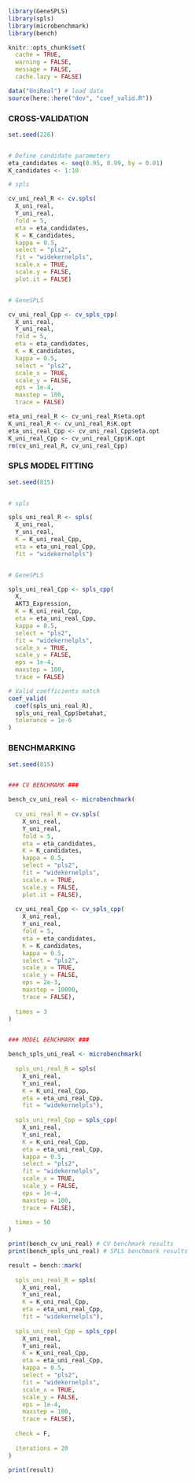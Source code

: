 
```r
library(GeneSPLS)
library(spls)
library(microbenchmark)
library(bench)

knitr::opts_chunk$set(
  cache = TRUE,
  warning = FALSE,
  message = FALSE,
  cache.lazy = FALSE)

data("UniReal") # load data
source(here::here("dev", "coef_valid.R"))
```


### CROSS-VALIDATION

```r
set.seed(226)


# Define candidate parameters
eta_candidates <- seq(0.95, 0.99, by = 0.01)
K_candidates <- 1:10

# spls

cv_uni_real_R <- cv.spls(
  X_uni_real,
  Y_uni_real,
  fold = 5,
  eta = eta_candidates,
  K = K_candidates,
  kappa = 0.5,
  select = "pls2",
  fit = "widekernelpls",
  scale.x = TRUE,
  scale.y = FALSE,
  plot.it = FALSE)


# GeneSPLS

cv_uni_real_Cpp <- cv_spls_cpp(
  X_uni_real,
  Y_uni_real,
  fold = 5,
  eta = eta_candidates,
  K = K_candidates,
  kappa = 0.5,
  select = "pls2",
  scale_x = TRUE,
  scale_y = FALSE,
  eps = 1e-4,
  maxstep = 100,
  trace = FALSE)

eta_uni_real_R <- cv_uni_real_R$eta.opt
K_uni_real_R <- cv_uni_real_R$K.opt
eta_uni_real_Cpp <- cv_uni_real_Cpp$eta.opt
K_uni_real_Cpp <- cv_uni_real_Cpp$K.opt
rm(cv_uni_real_R, cv_uni_real_Cpp)
```


### SPLS MODEL FITTING

```r
set.seed(815)


# spls

spls_uni_real_R <- spls(
  X_uni_real,
  Y_uni_real,
  K = K_uni_real_Cpp,
  eta = eta_uni_real_Cpp,
  fit = "widekernelpls")


# GeneSPLS

spls_uni_real_Cpp <- spls_cpp(
  X,
  AKT3_Expression,
  K = K_uni_real_Cpp,
  eta = eta_uni_real_Cpp,
  kappa = 0.5,
  select = "pls2",
  fit = "widekernelpls",
  scale_x = TRUE,
  scale_y = FALSE,
  eps = 1e-4,
  maxstep = 100,
  trace = FALSE)

# Valid coefficients match
coef_valid(
  coef(spls_uni_real_R),
  spls_uni_real_Cpp$betahat,
  tolerance = 1e-6
)
```


### BENCHMARKING

```r
set.seed(815)


### CV BENCHMARK ###

bench_cv_uni_real <- microbenchmark(
  
  cv_uni_real_R = cv.spls(
    X_uni_real,
    Y_uni_real,
    fold = 5,
    eta = eta_candidates,
    K = K_candidates,
    kappa = 0.5,
    select = "pls2",
    fit = "widekernelpls",
    scale.x = TRUE,
    scale.y = FALSE,
    plot.it = FALSE),
  
  cv_uni_real_Cpp <- cv_spls_cpp(
    X_uni_real,
    Y_uni_real,
    fold = 5,
    eta = eta_candidates,
    K = K_candidates,
    kappa = 0.5,
    select = "pls2",
    scale_x = TRUE,
    scale_y = FALSE,
    eps = 2e-3,
    maxstep = 10000,
    trace = FALSE),
  
  times = 3
)


### MODEL BENCHMARK ###

bench_spls_uni_real <- microbenchmark(
  
  spls_uni_real_R = spls(
    X_uni_real,
    Y_uni_real,
    K = K_uni_real_Cpp,
    eta = eta_uni_real_Cpp,
    fit = "widekernelpls"),
  
  spls_uni_real_Cpp = spls_cpp(
    X_uni_real,
    Y_uni_real,
    K = K_uni_real_Cpp,
    eta = eta_uni_real_Cpp,
    kappa = 0.5,
    select = "pls2",
    fit = "widekernelpls",
    scale_x = TRUE,
    scale_y = FALSE,
    eps = 1e-4,
    maxstep = 100,
    trace = FALSE),
  
  times = 50
)
```

```r
print(bench_cv_uni_real) # CV benchmark results
print(bench_spls_uni_real) # SPLS benchmark results
```

```r
result = bench::mark(
  
  spls_uni_real_R = spls(
    X_uni_real,
    Y_uni_real,
    K = K_uni_real_Cpp,
    eta = eta_uni_real_Cpp,
    fit = "widekernelpls"),
  
  spls_uni_real_Cpp = spls_cpp(
    X_uni_real,
    Y_uni_real,
    K = K_uni_real_Cpp,
    eta = eta_uni_real_Cpp,
    kappa = 0.5,
    select = "pls2",
    fit = "widekernelpls",
    scale_x = TRUE,
    scale_y = FALSE,
    eps = 1e-4,
    maxstep = 100,
    trace = FALSE),
  
  check = F,
  
  iterations = 20
)

print(result)
```

